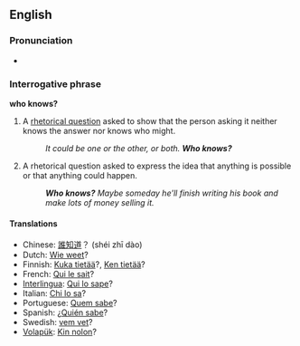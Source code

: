 ==English==
===Pronunciation===
*{{audio|en-us-who-knows.ogg|Audio (US)}}

===Interrogative phrase===
'''who knows?'''

#A [[rhetorical question]] asked to show that the person asking it neither knows the answer nor knows who might.
#:''It could be one or the other, or both. '''Who knows?'''''
#A rhetorical question asked to express the idea that anything is possible or that anything could happen.
#:'''''Who knows?'''  Maybe someday he'll finish writing his book and make lots of money selling it.''

{{seeCites}}

====Translations====
*Chinese: [[誰知道]]？ (shéi zhī dào)
*Dutch: [[Wie weet]]?
*Finnish: [[Kuka tietää]]?, [[Ken tietää]]?
*French: [[Qui le sait]]?
*[[Interlingua]]: [[Qui lo sape]]?
*Italian: [[Chi lo sa]]?
*Portuguese: [[Quem sabe]]?
*Spanish: ¿[[Quién sabe]]?
*Swedish: [[vem vet]]?
*[[Volapük]]: [[Kin nolon]]?